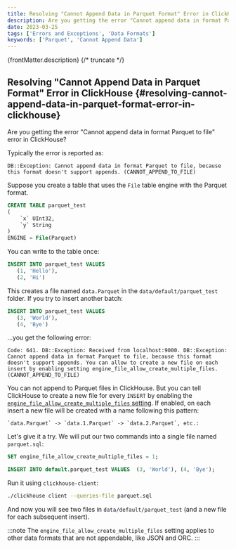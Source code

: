 ```yaml
---
title: Resolving "Cannot Append Data in Parquet Format" Error in ClickHouse
description: Are you getting the error "Cannot append data in format Parquet to file" error in ClickHouse? Let's take a look at how to resolve it.
date: 2023-03-25
tags: ['Errors and Exceptions', 'Data Formats']
keywords: ['Parquet', 'Cannot Append Data']
---
```


{frontMatter.description}
{/* truncate */}

## Resolving "Cannot Append Data in Parquet Format" Error in ClickHouse {#resolving-cannot-append-data-in-parquet-format-error-in-clickhouse}

Are you getting the error "Cannot append data in format Parquet to file" error in ClickHouse?

Typically the error is reported as:

`DB::Exception: Cannot append data in format Parquet to file, because this format doesn't support appends. (CANNOT_APPEND_TO_FILE)`

Suppose you create a table that uses the `File` table engine with the Parquet format.


```sql
CREATE TABLE parquet_test
(
    `x` UInt32,
    `y` String
)
ENGINE = File(Parquet)
```

You can write to the table once:

```sql
INSERT INTO parquet_test VALUES
   (1, 'Hello'),
   (2, 'Hi')
```

This creates a file named `data.Parquet` in the `data/default/parquet_test` folder. If you try to insert another batch:

```sql
INSERT INTO parquet_test VALUES
   (3, 'World'),
   (4, 'Bye')
```

...you get the following error:

```response
Code: 641. DB::Exception: Received from localhost:9000. DB::Exception: Cannot append data in format Parquet to file, because this format doesn't support appends. You can allow to create a new file on each insert by enabling setting engine_file_allow_create_multiple_files. (CANNOT_APPEND_TO_FILE)
```

You can not append to Parquet files in ClickHouse. But you can tell ClickHouse to create a new file for every `INSERT` by enabling the [`engine_file_allow_create_multiple_files` setting](https://clickhouse.com/docs/operations/settings/settings#engine_file_allow_create_multiple_files). If enabled, on each insert a new file will be created with a name following this pattern:

    `data.Parquet` -> `data.1.Parquet` -> `data.2.Parquet`, etc.:

Let's give it a try. We will put our two commands into a single file named `parquet.sql`:

```sql
SET engine_file_allow_create_multiple_files = 1;

INSERT INTO default.parquet_test VALUES  (3, 'World'), (4, 'Bye');
```

Run it using `clickhouse-client`:

```bash
./clickhouse client --queries-file parquet.sql
```

And now you will see two files in `data/default/parquet_test` (and a new file for each subsequent insert).

:::note
The `engine_file_allow_create_multiple_files` setting applies to other data formats that are not appendable, like JSON and ORC.
:::

